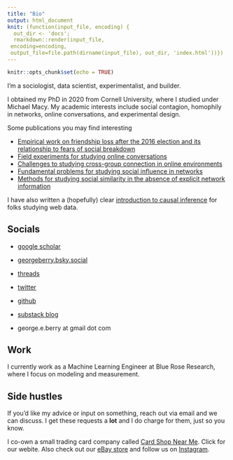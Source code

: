 ```yaml
---
title: "Bio"
output: html_document
knit: (function(input_file, encoding) {
  out_dir <- 'docs';
  rmarkdown::render(input_file,
 encoding=encoding,
 output_file=file.path(dirname(input_file), out_dir, 'index.html'))})
---
```


```r
knitr::opts_chunk$set(echo = TRUE)
```


I'm a sociologist, data scientist, experimentalist, and builder. 

I obtained my PhD in 2020 from Cornell University, where I studied under Michael Macy. My academic interests include social contagion, homophily in networks, online conversations, and experimental design.

Some publications you may find interesting

* [Empirical work on friendship loss after the 2016 election and its relationship to fears of social breakdown](https://osf.io/preprints/socarxiv/cqrgp/)
* [Field experiments for studying online conversations](https://arxiv.org/pdf/1702.06677.pdf)
* [Challenges to studying cross-group connection in online environments](https://arxiv.org/pdf/2001.11171.pdf)
* [Fundamental problems for studying social influence in networks](https://arxiv.org/pdf/1702.02700.pdf)
* [Methods for studying social similarity in the absence of explicit network information](https://journals.plos.org/plosone/article?id=10.1371/journal.pone.0204990)

I have also written a (hopefully) clear [introduction to causal inference](https://osf.io/preprints/socarxiv/ncvqs/) for folks studying web data.

## Socials

* [google scholar](https://scholar.google.com/citations?user=QqsOZm4AAAAJ&hl=en)

* [georgeberry.bsky.social](georgeberry.bsky.social)

* [threads](https://www.threads.net/@george.berry_)

* [twitter](https://twitter.com/george_berry)

* [github](https://github.com/georgeberry)

* [substack blog](https://georgeberry.substack.com/)

* george.e.berry at gmail dot com

## Work

I currently work as a Machine Learning Engineer at Blue Rose Research, where I focus on modeling and measurement.

## Side hustles

If you'd like my advice or input on something, reach out via email and we can discuss. I get these requests a **lot** and I do charge for them, just so you know.

I co-own a small trading card company called [Card Shop Near Me](cardshopnearmenj.com). Click for our webite. Also check out our [eBay store](https://www.ebay.com/str/pinklabelcards) and follow us on [Instagram](https://www.instagram.com/cardshopnearme/).
